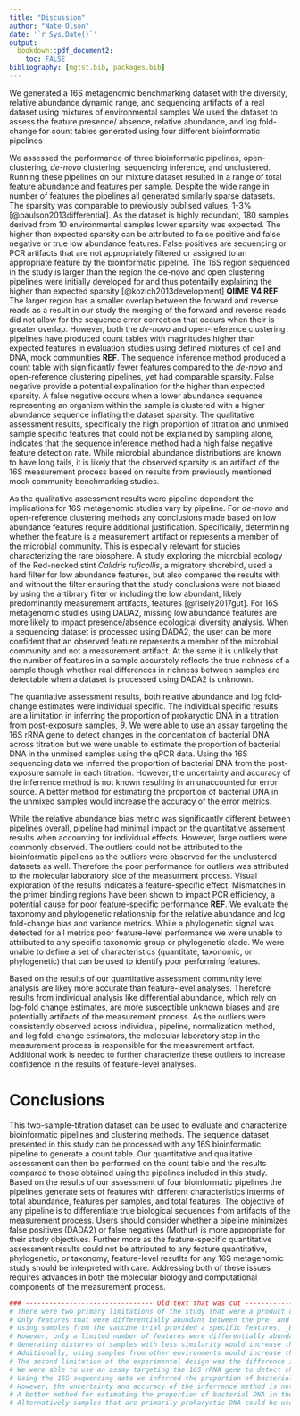 ```yaml
---
title: "Discussion"
author: "Nate Olson"
date: '`r Sys.Date()`'
output:
  bookdown::pdf_document2: 
    toc: FALSE
bibliography: [mgtst.bib, packages.bib]
---
```


We generated a 16S metagenomic benchmarking dataset with the diversity, relative abundance dynamic range, and sequencing artifacts of a real dataset using mixtures of environmental samples 
We used the dataset to assess the feature presence/ absence, relative abundance, and log fold-change for count tables generated using four different bioinformatic pipelines

We assessed the performance of three bioinformatic pipelines, open-clustering, _de-novo_ clustering, sequencing inference, and unclustered. 
Running these pipelines on our mixture dataset resulted in a range of total feature abundance and features per sample. 
Despite the wide range in number of features the pipelines all generated similarly sparse datasets. 
The sparsity was comparable to previously publised values, 1-3\% [@paulson2013differential].
As the dataset is highly redundant, 180 samples derived from 10 environmental samples lower sparsity was expected. 
The higher than expected sparsity can be attributed to false positive and false negative or true low abundance features. 
False positives are sequencing or PCR artifacts that are not appropriately filtered or assigned to an appropriate feature by the bioinformatic pipeline. 
The 16S region sequenced in the study is larger than the region the de-novo and open clustering pipelines were initially developed for and thus potentailly explaining the higher than expected sparsity [@kozich2013development] __QIIME V4 REF__. 
The larger region has a smaller overlap between the forward and reverse reads as a result in our study the merging of the forward and reverse reads did not allow for the sequence error correction that occurs when their is greater overlap. 
However, both the _de-novo_ and open-reference clustering pipelines have produced count tables with magnitudes higher than expected features in evaluation studies using defined mixtures of cell and DNA, mock communities __REF__. 
The sequence inference method produced a count table with significantly fewer features compared to the _de-novo_ and open-reference clustering pipelines, yet had comparable sparsity. 
False negative provide a potential expalination for the higher than expected sparsity. 
A false negative occurs when a lower abundance sequence representing an organism within the sample is clustered with a higher abundance sequence inflating the dataset sparsity. 
The qualitative assessment results, specifically the high proportion of titration and unmixed sample specific features that could not be explained by sampling alone, indicates that the sequence inference method had a high false negative feature detection rate. 
While microbial abundance distributions are known to have long tails, it is likely that the observed sparsity is an artifact of the 16S measurement process based on results from previously mentioned mock community benchmarking studies.

As the qualitative assessment results were pipeline dependent the implications for 16S metagenomic studies vary by pipeline. 
For _de-novo_ and open-reference clustering methods any conclusions made based on low abundance features require additional justification. 
Specifically, determining whether the feature is a measurement artifact or represents a member of the microbial community. 
This is especially relevant for studies characterizing the rare biosphere. 
A study exploring the microbial ecology of the Red-necked stint _Calidris ruficollis_, 
a migratory shorebird, used a hard filter for low abundance features, 
but also compared the results with and without the filter ensuring that the study conclusions were not biased by using the artibrary filter or including the low abundant, likely predominantly measurement artifacts, features [@risely2017gut]. 
For 16S metagenomic studies using DADA2, missing low abundance features are more likely to impact presence/absence ecological diversity analysis. 
When a sequencing dataset is processed using DADA2, the user can be more confident that an observed feature represents a member of the microbial community and not a measurement artifact. 
At the same it is unlikely that the number of features in a sample accurately reflects the true richness of a sample though whether real differences in richness between samples are detectable when a dataset is processed using DADA2 is unknown.

The quantiative assessment results, both relative abundance and log fold-change estimates were individual specific. 
The individual specific results are a limitation in inferring the proportion of prokaryotic DNA in a titration from post-exposure samples, $\theta$. 
We were able to use an assay targeting the 16S rRNA gene to detect changes in the concentation of bacterial DNA across titration but we were unable to estimate the proportion of bacterial DNA in the unmixed samples using the qPCR data. 
Using the 16S sequencing data we inferred the proportion of bacterial DNA from the post-exposure sample in each titration. 
However, the uncertainty and accuracy of the inferrence method is not known resulting in an unaccounted for error source. 
A better method for estimating the proportion of bacterial DNA in the unmixed samples would increase the accuracy of the error metrics. 

While the relative abundance bias metric was significantly different between pipelines overall, pipeline had minimal impact on the quantitative assement results when accounting for individual effects. 
However, large outliers were commonly observed. 
The outliers could not be attributed to the bioinformatic pipeliens as the outliers were observed for the unclustered datasets as well. 
Therefore the poor performance for outliers was attributed to the molecular laboratory side of the measurment process. 
Visual exploration of the results indicates a feature-specific effect. 
Mismatches in the primer binding regions have been shown to impact PCR efficiency, a potential cause for poor feature-specific performance __REF__. 
We evaluate the taxonomy and phylogenetic relationship for the relative abundance and log fold-change bias and variance metrics. 
While a phylogenetic signal was detected for all metrics poor feature-level performance we were unable to attributed to any specific taxonomic group or phylogenetic clade. 
We were unable to define a set of characteristics (quantitate, taxonomic, or phylogenetic) that can be used to identify poor performing features. 

Based on the results of our quantitative assessment community level analysis are likey more accurate than feature-level analyses. 
Therefore results from individual analysis like differential abundance, which rely on log-fold change estimates, are more susceptible unknown biases and are potentially artifacts of the measurement process. 
As the outliers were consistently observed across individual, pipeline, normalization method, and log fold-change estimators, the molecular laboratory step in the measurement process is responsible for the measurement artifact. 
Additional work is needed to further characterize these outliers to increase confidence in the results of feature-level analyses.  

# Conclusions  
This two-sample-titration dataset can be used to evaluate and characterize bioinformatic pipelines and clustering methods. 
The sequence dataset presented in this study can be processed with any 16S bioinformatic pipeline to generate a count table. 
Our quantitative and qualitative assessment can then be performed on the count table and the results compared to those obtained using the pipelines included in this study. 
Based on the results of our assessment of four bioinformatic pipelines the pipelines generate sets of features with different characteristics interms of total abundance, features per samples, and total features. 
The objective of any pipeline is to differentiate true biological sequences from artifacts of the measurement process. 
Users should consider whether a pipeline minimizes false positives (DADA2) or false negatives (Mothur) is more appropriate for their study objectives. 
Further more as the feature-specific quantitative assessment results could not be attributed to any feature quantitative, phylogenetic, or taxonomy, feature-level resutlts for any 16S metagenomic study should be interpreted with care. 
Addressing both of these issues requires advances in both the molecular biology and computational components of the measurement process. 

```r
### -------------------------------- Old text that was cut ---------------------
# There were two primary limitations of the study that were a product of the experimental design. 
# Only features that were differentially abundant between the pre- and post-exposure were used in the assessment. 
# Using samples from the vaccine trial provided a specific features, _E. coli_ that could be used during method development. 
# However, only a limited number of features were differentially abundant between the pre- and post-exposure samples resulting in a smaller set of features that could be used in our assessment. 
# Generating mixtures of samples with less similarity would increase the number of features used in the assessment. 
# Additionally, using samples from other environments would increase the taxonomic diversity of features used in the assessment and potentially allowing for a more rigorus evaluation of the relationship between the assessment metrics and phylogeny. 
# The second limitation of the experimental design was the difference in the proportion of bacterial DNA between the pre- and post-exposure samples. 
# We were able to use an assay targeting the 16S rRNA gene to detect changes in the concentation of bacterial DNA across titration but we were unable to estimate the proportion of bacterial DNA in the unmixed samples using the qPCR data. 
# Using the 16S sequencing data we inferred the proportion of bacterial DNA from the post-exposure sample in each titration. 
# However, the uncertainty and accuracy of the inferrence method is not known resulting in an unaccounted for error source. 
# A better method for estimating the proportion of bacterial DNA in the unmixed samples would increase the accuracy of the error metrics. 
# Alternatively samples that are primarily prokaryotic DNA could be used
```


